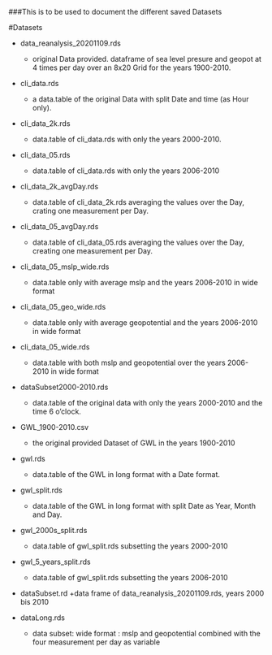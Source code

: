 ###This is to be used to document the different saved Datasets

#Datasets

* data_reanalysis_20201109.rds
  + original Data provided. dataframe of sea
    level presure and geopot at 4 times per day
    over an 8x20 Grid for the years 1900-2010.
    
* cli_data.rds
  + a data.table of the original Data with split
    Date and time (as Hour only).
    
* cli_data_2k.rds
  + data.table of cli_data.rds with only the 
    years 2000-2010.

* cli_data_05.rds
  + data.table of cli_data.rds with only the 
    years 2006-2010
    
* cli_data_2k_avgDay.rds
  + data.table of cli_data_2k.rds averaging the
    values over the Day, crating one measurement
    per Day.
    
* cli_data_05_avgDay.rds
  + data.table of cli_data_05.rds averaging the
    values over the Day, creating one measurement
    per Day.
    
* cli_data_05_mslp_wide.rds
  + data.table only with average mslp and the years
    2006-2010 in wide format 

* cli_data_05_geo_wide.rds
  + data.table only with average geopotential and 
    the years 2006-2010 in wide format  
    
* cli_data_05_wide.rds
  + data.table with both mslp and geopotential over 
    the years 2006-2010 in wide format  
    
    
* dataSubset2000-2010.rds
  + data.table of the original data with only 
    the years 2000-2010 and the time 6 o'clock.
    
* GWL_1900-2010.csv
  + the original provided Dataset of GWL in the
    years 1900-2010
    
* gwl.rds
  + data.table of the GWL in long format with 
    a Date format.
    
* gwl_split.rds
  + data.table of the GWL in long format with 
    split Date as Year, Month and Day.
    
* gwl_2000s_split.rds
  + data.table of gwl_split.rds subsetting the
    years 2000-2010

* gwl_5_years_split.rds
   + data.table of gwl_split.rds subsetting the
    years 2006-2010

* dataSubset.rd
  +data frame of data_reanalysis_20201109.rds, years 2000 bis 2010 

* dataLong.rds
  + data subset: wide format : mslp and geopotential combined with the four
    measurement per day as variable
    
    
    